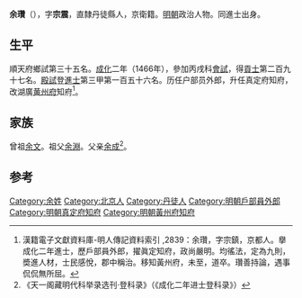 {{Otheruses|other=名为余瓚的其他人物|余瓚}}

'''余瓚'''（{{bd|1437年||？}}），字'''宗震'''，直隸丹徒縣人，京衛籍。[[明朝|明朝]]政治人物。同進士出身。

== 生平 ==
順天府鄉試第三十五名。[[成化|成化]]二年（1466年），參加丙戌科[[會試|會試]]，得[[貢士|貢士]]第二百九十七名。[[殿試|殿試]]登[[進士|進士]]第三甲第一百五十六名。历任户部员外郎，升任真定府知府，改湖廣[[黄州府|黄州府]]知府<ref>漢籍電子文獻資料庫-明人傳記資料索引 ,2839：余瓚，字宗鎮，京都人。擧成化二年進士，歷戶部員外郎，擢眞定知府，政尚嚴明。均徭法，定為九則，奬進人材，士民感悅，郡中稱治。移知黃州府，未至，道卒。瓚善持論，遇事侃侃無所屈。</ref>。

==家族==
曾祖[[余文|余文]]。祖父[[余淵|余淵]]。父亲[[余成|余成]]<ref>《天一阁藏明代科举录选刊·登科录》（《成化二年进士登科录》）</ref>。

==参考==
{{reflist}}

{{成化二年丙戌科殿試金榜}}

{{Authority control}}

{{DEFAULTSORT:Yu余}}
[[Category:余姓|Category:余姓]]
[[Category:北京人|Category:北京人]]
[[Category:丹徒人|Category:丹徒人]]
[[Category:明朝戶部員外郎|Category:明朝戶部員外郎]]
[[Category:明朝真定府知府|Category:明朝真定府知府]]
[[Category:明朝黃州府知府|Category:明朝黃州府知府]]